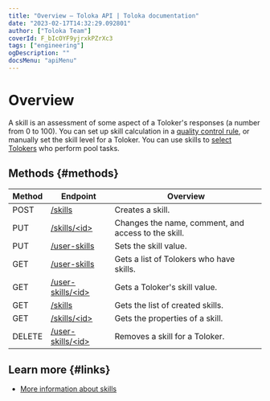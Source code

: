 ```yaml
---
title: "Overview — Toloka API | Toloka documentation"
date: "2023-02-17T14:32:29.092801"
author: ["Toloka Team"]
coverId: F_bIcOYF9yjrxkPZrXc3
tags: ["engineering"]
ogDescription: ""
docsMenu: "apiMenu"
---
```



# Overview

A skill is an assessment of some aspect of a Toloker's responses (a number from 0 to 100). You can set up skill calculation in a [quality control rule](/docs-new/api/quality_control), or manually set the skill level for a Toloker. You can use skills to [select Tolokers](/docs-new/api/filter-skill) who perform pool tasks.

## Methods {#methods}

Method | Endpoint | Overview
----- | ----- | -----
POST | [/skills](/docs-new/api/create-skill) | Creates a skill.
PUT | [/skills/<id\>](/docs-new/api/edit-skill) | Changes the name, comment, and access to the skill.
PUT | [/user-skills](/docs-new/api/set-skill) | Sets the skill value.
GET | [/user-skills](/docs-new/api/get-user-skill-list) | Gets а list of Tolokers who have skills.
GET | [/user-skills/<id\>](/docs-new/api/get-user-skill) | Gets a Toloker's skill value.
GET | [/skills](/docs-new/api/get-skill-list) | Gets the list of created skills.
GET | [/skills/<id\>](/docs-new/api/get-skill) | Gets the properties of a skill.
DELETE | [/user-skills/<id\>](/docs-new/api/delete-skill) | Removes a skill for a Toloker.

## Learn more {#links}

- [More information about skills](/docs-new/guide/nav)

<ContactGuideSupport/>